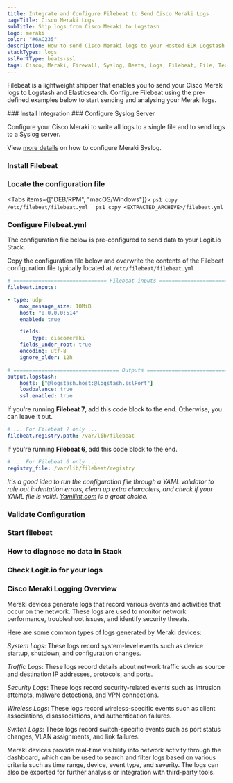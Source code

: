 ```yaml
---
title: Integrate and Configure Filebeat to Send Cisco Meraki Logs
pageTitle: Cisco Meraki Logs
subTitle: Ship logs from Cisco Meraki to Logstash
logo: meraki
color: "#6AC235"
description: How to send Cisco Meraki logs to your Hosted ELK Logstash instance. Configure Filebeat to send data to Logstash. Get started using our example configuration.
stackTypes: logs
sslPortType: beats-ssl
tags: Cisco, Meraki, Firewall, Syslog, Beats, Logs, Filebeat, File, Text, Security Logs, Cisco Meraki
---
```


Filebeat is a lightweight shipper that enables you to send your Cisco Meraki 
logs to Logstash and Elasticsearch. Configure Filebeat using the pre-defined 
examples below to start sending and analysing your Meraki logs.

<Steps>
  ### Install Integration
  <InstallIntegration/>
  ### Configure Syslog Server

  Configure your Cisco Meraki to write all logs to a single file and to send logs to a Syslog server.

  View [more details](https://documentation.meraki.com/General_Administration/Monitoring_and_Reporting/Syslog_Server_Overview_and_Configuration) on 
  how to configure Meraki Syslog.

  ### Install Filebeat

  <InstallFilebeat />

  ### Locate the configuration file

  <Tabs items={["DEB/RPM", "macOS/Windows"]}>
        <Tab>
        ```ps1 copy
        /etc/filebeat/filebeat.yml 
        ```
        </Tab>
        <Tab>
        ```ps1 copy
        <EXTRACTED_ARCHIVE>/filebeat.yml
        ```
        </Tab>
    </Tabs>

  ### Configure Filebeat.yml

  The configuration file below is pre-configured to send data to your Logit.io Stack.

  Copy the configuration file below and overwrite the contents of the 
  Filebeat configuration file typically located at `/etc/filebeat/filebeat.yml`

  ```yml copy showLineNumbers
  # ============================== Filebeat inputs ===============================
  filebeat.inputs:

  - type: udp
      max_message_size: 10MiB
      host: "0.0.0.0:514"
      enabled: true

      fields:
          type: ciscomeraki
      fields_under_root: true
      encoding: utf-8
      ignore_older: 12h

  # ================================== Outputs ===================================
  output.logstash:
      hosts: ["@logstash.host:@logstash.sslPort"]
      loadbalance: true
      ssl.enabled: true
  ```

  If you're running __Filebeat 7__, add this code block to the end. Otherwise, you can leave it out.

  ```yaml copy
  # ... For Filebeat 7 only ...
  filebeat.registry.path: /var/lib/filebeat
  ```

  If you're running __Filebeat 6__, add this code block to the end.

  ```yaml copy
  # ... For Filebeat 6 only ...
  registry_file: /var/lib/filebeat/registry
  ```

  _It's a good idea to run the configuration file through a YAML validator to 
  rule out indentation errors, clean up extra characters, and check if your YAML 
  file is valid. [Yamllint.com](https://yamllint.com) is a great choice._

  ### Validate Configuration

  <ValidateBeat beatname="filebeat" />

  ### Start filebeat
  
  <StartFilebeat />

  ### How to diagnose no data in Stack

  <DiagnoseNoData />

  ### Check Logit.io for your logs
  <LaunchStack utmMedium="logs" utmCampaign="ciscomeraki" source="meraki" />

</Steps>

### Cisco Meraki Logging Overview

Meraki devices generate logs that record various events and activities that occur on the network. 
These logs are used to monitor network performance, troubleshoot issues, and identify security threats.

Here are some common types of logs generated by Meraki devices:

_System Logs_: These logs record system-level events such as device startup, shutdown, and configuration changes.

_Traffic Logs_: These logs record details about network traffic such as source and destination IP addresses, protocols, and ports.

_Security Logs_: These logs record security-related events such as intrusion attempts, malware detections, and VPN connections.

_Wireless Logs_: These logs record wireless-specific events such as client associations, disassociations, and authentication failures.

_Switch Logs_: These logs record switch-specific events such as port status changes, VLAN assignments, and link failures.

Meraki devices provide real-time visibility into network activity through the dashboard, 
which can be used to search and filter logs based on various criteria such as time 
range, device, event type, and severity. The logs can also be exported for further analysis 
or integration with third-party tools.